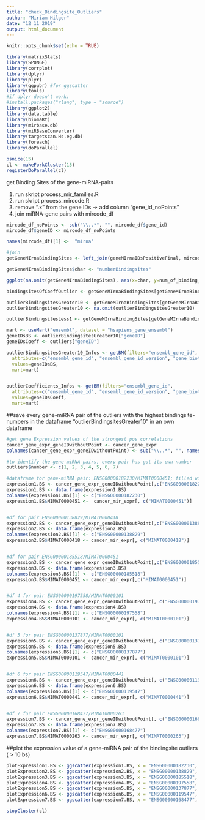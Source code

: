 ```yaml
---
title: "check_Bindingsite_Outliers"
author: "Miriam Hilger"
date: "12 11 2019"
output: html_document
---
```


```r
knitr::opts_chunk$set(echo = TRUE)
```

```r
library(matrixStats)
library(SPONGE)
library(corrplot)
library(dplyr)
library(plyr)
library(ggpubr) #for ggscatter
library(tools)
#if dplyr doesn't work:
#install.packages("rlang", type = "source")
library(ggplot2)
library(data.table)
library(biomaRt)
library(mirbase.db)
library(miRBaseConverter)
library(targetscan.Hs.eg.db)
library(foreach)
library(doParallel)

psnice(15) 
cl <- makeForkCluster(15)
registerDoParallel(cl)
```



get Binding Sites of the gene-miRNA-pairs

1) run skript process_mir_families.R
2) run skript process_mircode.R
3) remove ".x" from the gene IDs -> add column "gene_id_noPoints"
4) join miRNA-gene pairs with mircode_df

```r

mircode_df_noPoints <- sub("\\..*", "", mircode_df$gene_id)
mircode_df$geneID <- mircode_df_noPoints

names(mircode_df)[1] <-  "mirna"

#join
getGeneMIrnaBindingSites <- left_join(geneMIrnaIDsPositiveFinal, mircode_df , by = c("mirna", "geneID"))

getGeneMIrnaBindingSites$char <- "numberBindingsites"

```



```r
ggplot(na.omit(getGeneMIrnaBindingSites), aes(x=char, y=num_of_binding_sites), ylim = c(0, 50)) +ylab("Nr of bindingsites of each gene-miRNA pair") + geom_boxplot()

bindingsitesOfCoeffOutlier <- getGeneMIrnaBindingSites[getGeneMIrnaBindingSites$coefficient >1, ]

outlierBindingsitesGreater10 <- getGeneMIrnaBindingSites[getGeneMIrnaBindingSites$num_of_binding_sites > 10,]
outlierBindingsitesGreater10 <- na.omit(outlierBindingsitesGreater10)

outlierBindingsitesLess1 <- getGeneMIrnaBindingSites[getGeneMIrnaBindingSites$num_of_binding_sites < 1,]

```



```r
mart <- useMart("ensembl", dataset = "hsapiens_gene_ensembl")
geneIDsBS <- outlierBindingsitesGreater10["geneID"]
geneIDsCoeff <- outliers["geneID"]

outlierBindingsitesGreater10_Infos <- getBM(filters="ensembl_gene_id",
  attributes=c("ensembl_gene_id", "ensembl_gene_id_version", "gene_biotype", "chromosome_name", "strand", "start_position", "end_position"),
  values=geneIDsBS,
  mart=mart)


outlierCoefficients_Infos <- getBM(filters="ensembl_gene_id",
  attributes=c("ensembl_gene_id", "ensembl_gene_id_version", "gene_biotype", "chromosome_name", "strand", "start_position", "end_position"),
  values=geneIDsCoeff,
  mart=mart)


```


##save every gene-miRNA pair of the outliers with the highest bindingsite-numbers in the dataframe "outlierBindingsitesGreater10" in an own dataframe
```r
#get gene Expression values of the strongest pos correlations
cancer_gene_expr_geneIDwithoutPoint <- cancer_gene_expr
colnames(cancer_gene_expr_geneIDwithoutPoint) <- sub("\\..*", "", names(cancer_gene_expr_geneIDwithoutPoint[1,]))

#to identify the gene-miRNA pairs, every pair has got its own number
outliers$number <- c(1, 2, 3, 4, 5, 6, 7)

#dataframe for gene-miRNA pair: ENSG00000182230/MIMAT0000451; filled with expression values
expression1.BS <- cancer_gene_expr_geneIDwithoutPoint[,c("ENSG00000182230")]
expression1.BS <- data.frame(expression1.BS)
colnames(expression1.BS)[1] <- c("ENSG00000182230")
expression1.BS$MIMAT0000451 <-  cancer_mir_expr[, c("MIMAT0000451")]


#df for pair ENSG00000138829/MIMAT0000418
expression2.BS <- cancer_gene_expr_geneIDwithoutPoint[,c("ENSG00000138829")]
expression2.BS <- data.frame(expression2.BS)
colnames(expression2.BS)[1] <- c("ENSG00000138829")
expression2.BS$MIMAT0000418 <- cancer_mir_expr[, c("MIMAT0000418")]


#df for pair ENSG00000185518/MIMAT0000451
expression3.BS <- cancer_gene_expr_geneIDwithoutPoint[,c("ENSG00000185518")]
expression3.BS <- data.frame(expression3.BS)
colnames(expression3.BS)[1] <- c("ENSG00000185518")
expression3.BS$MIMAT0000451 <- cancer_mir_expr[,c("MIMAT0000451")]


#df 4 for pair ENSG00000197558/MIMAT0000101
expression4.BS <- cancer_gene_expr_geneIDwithoutPoint[, c("ENSG00000197558")]
expression4.BS <- data.frame(expression4.BS)
colnames(expression4.BS)[1] <- c("ENSG00000197558")
expression4.BS$MIMAT0000101 <- cancer_mir_expr[, c("MIMAT0000101")]


#df 5 for pair ENSG00000137877/MIMAT0000101
expression5.BS <- cancer_gene_expr_geneIDwithoutPoint[, c("ENSG00000137877")]
expression5.BS <- data.frame(expression5.BS)
colnames(expression5.BS)[1] <- c("ENSG00000137877")
expression5.BS$MIMAT0000101 <- cancer_mir_expr[, c("MIMAT0000101")]


#df 6 for pair ENSG00000119547/MIMAT0000441
expression6.BS <- cancer_gene_expr_geneIDwithoutPoint[, c("ENSG00000119547")]
expression6.BS <- data.frame(expression6.BS)
colnames(expression6.BS)[1] <- c("ENSG00000119547")
expression6.BS$MIMAT0000441 <- cancer_mir_expr[, c("MIMAT0000441")]


#df 7 for pair ENSG00000168477/MIMAT0000263
expression7.BS <- cancer_gene_expr_geneIDwithoutPoint[, c("ENSG00000168477")]
expression7.BS <- data.frame(expression7.BS)
colnames(expression7.BS)[1] <- c("ENSG00000168477")
expression7.BS$MIMAT0000263 <- cancer_mir_expr[, c("MIMAT0000263")]


```


##plot the expression value of a gene-miRNA pair of the bindingsite outliers ( > 10 bs)

```r

plotExpression1.BS <- ggscatter(expression1.BS, x = "ENSG00000182230", y= "MIMAT0000451", shape = 1, add = "reg.line", add.params = list(color = "blue"),)
plotExpression2.BS <- ggscatter(expression2.BS, x = "ENSG00000138829", y= "MIMAT0000418", shape = 1, add = "reg.line", add.params = list(color = "blue"),)
plotExpression3.BS <- ggscatter(expression3.BS, x = "ENSG00000185518", y= "MIMAT0000451", shape = 1, add = "reg.line", add.params = list(color = "blue"),)
plotExpression4.BS <- ggscatter(expression4.BS, x = "ENSG00000197558", y= "MIMAT0000101", shape = 1, add = "reg.line", add.params = list(color = "blue"),)
plotExpression5.BS <- ggscatter(expression5.BS, x = "ENSG00000137877", y= "MIMAT0000101", shape = 1, add = "reg.line", add.params = list(color = "blue"),)
plotExpression6.BS <- ggscatter(expression6.BS, x = "ENSG00000119547", y= "MIMAT0000441", shape = 1, add = "reg.line", add.params = list(color = "blue"),)
plotExpression7.BS <- ggscatter(expression7.BS, x = "ENSG00000168477", y= "MIMAT0000263", shape = 1, add = "reg.line", add.params = list(color = "blue"),)

```



```r
stopCluster(cl)
```
